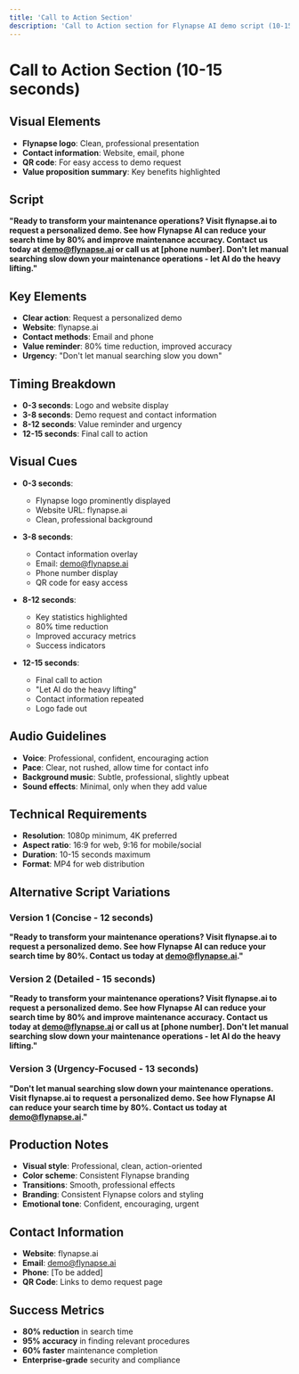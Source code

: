 ```yaml
---
title: 'Call to Action Section'
description: 'Call to Action section for Flynapse AI demo script (10-15 seconds)'
---
```


# Call to Action Section (10-15 seconds)

## Visual Elements
- **Flynapse logo**: Clean, professional presentation
- **Contact information**: Website, email, phone
- **QR code**: For easy access to demo request
- **Value proposition summary**: Key benefits highlighted

## Script
**"Ready to transform your maintenance operations? Visit flynapse.ai to request a personalized demo. See how Flynapse AI can reduce your search time by 80% and improve maintenance accuracy. Contact us today at demo@flynapse.ai or call us at [phone number]. Don't let manual searching slow down your maintenance operations - let AI do the heavy lifting."**

## Key Elements
- **Clear action**: Request a personalized demo
- **Website**: flynapse.ai
- **Contact methods**: Email and phone
- **Value reminder**: 80% time reduction, improved accuracy
- **Urgency**: "Don't let manual searching slow you down"

## Timing Breakdown
- **0-3 seconds**: Logo and website display
- **3-8 seconds**: Demo request and contact information
- **8-12 seconds**: Value reminder and urgency
- **12-15 seconds**: Final call to action

## Visual Cues
- **0-3 seconds**:
  - Flynapse logo prominently displayed
  - Website URL: flynapse.ai
  - Clean, professional background
  
- **3-8 seconds**:
  - Contact information overlay
  - Email: demo@flynapse.ai
  - Phone number display
  - QR code for easy access
  
- **8-12 seconds**:
  - Key statistics highlighted
  - 80% time reduction
  - Improved accuracy metrics
  - Success indicators
  
- **12-15 seconds**:
  - Final call to action
  - "Let AI do the heavy lifting"
  - Contact information repeated
  - Logo fade out

## Audio Guidelines
- **Voice**: Professional, confident, encouraging action
- **Pace**: Clear, not rushed, allow time for contact info
- **Background music**: Subtle, professional, slightly upbeat
- **Sound effects**: Minimal, only when they add value

## Technical Requirements
- **Resolution**: 1080p minimum, 4K preferred
- **Aspect ratio**: 16:9 for web, 9:16 for mobile/social
- **Duration**: 10-15 seconds maximum
- **Format**: MP4 for web distribution

## Alternative Script Variations

### Version 1 (Concise - 12 seconds)
**"Ready to transform your maintenance operations? Visit flynapse.ai to request a personalized demo. See how Flynapse AI can reduce your search time by 80%. Contact us today at demo@flynapse.ai."**

### Version 2 (Detailed - 15 seconds)
**"Ready to transform your maintenance operations? Visit flynapse.ai to request a personalized demo. See how Flynapse AI can reduce your search time by 80% and improve maintenance accuracy. Contact us today at demo@flynapse.ai or call us at [phone number]. Don't let manual searching slow down your maintenance operations - let AI do the heavy lifting."**

### Version 3 (Urgency-Focused - 13 seconds)
**"Don't let manual searching slow down your maintenance operations. Visit flynapse.ai to request a personalized demo. See how Flynapse AI can reduce your search time by 80%. Contact us today at demo@flynapse.ai."**

## Production Notes
- **Visual style**: Professional, clean, action-oriented
- **Color scheme**: Consistent Flynapse branding
- **Transitions**: Smooth, professional effects
- **Branding**: Consistent Flynapse colors and styling
- **Emotional tone**: Confident, encouraging, urgent

## Contact Information
- **Website**: flynapse.ai
- **Email**: demo@flynapse.ai
- **Phone**: [To be added]
- **QR Code**: Links to demo request page

## Success Metrics
- **80% reduction** in search time
- **95% accuracy** in finding relevant procedures
- **60% faster** maintenance completion
- **Enterprise-grade** security and compliance
